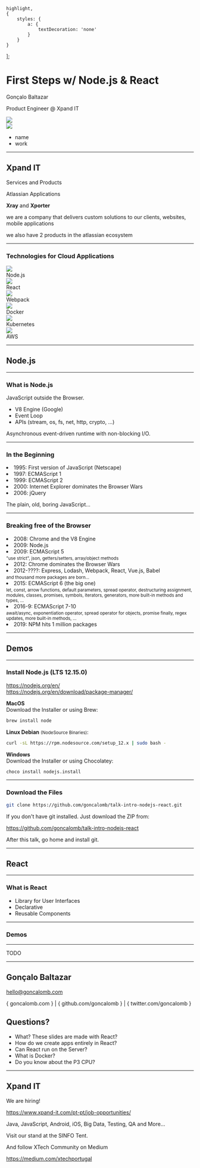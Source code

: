 

    highlight,
    {
        styles: {
            a: {
                textDecoration: 'none'
            }
        }
    }
];


# First Steps w/ Node.js & React

<CenterContainer>

Gonçalo Baltazar

Product Engineer @ Xpand IT

</CenterContainer>

<ImageTable imgMaxHeight="100px">
    <div>
        <img src={logoXpandIT} />
    </div>
    <div>
        <img src={logoSINFO} style={{ filter: "invert(1)"}} />
    </div>
</ImageTable>

<Notes>

* name
* work

</Notes>

---

## Xpand IT

Services and Products

<CenterContainer>

Atlassian Applications

**Xray** and **Xporter**

</CenterContainer>

<Notes>

we are a company that delivers custom solutions to our clients, websites, mobile applications

we also have 2 products in the atlassian ecosystem

</Notes>

---


### Technologies for Cloud Applications

<ImageTable>
    <div>
        <img src={logoNodejs} />
        <figcaption>Node.js</figcaption>
    </div>
    <div>
        <img src={logoReact} />
        <figcaption>React</figcaption>
    </div>
    <div>
        <img src={logoWebpack} />
        <figcaption>Webpack</figcaption>
    </div>
    <div>
        <img src={logoDocker} />
        <figcaption>Docker</figcaption>
    </div>
    <div>
        <img src={logoKubernetes} />
        <figcaption>Kubernetes</figcaption>
    </div>
    <div>
        <img src={logoAWS} />
        <figcaption>AWS</figcaption>
    </div>
</ImageTable>

---

## Node.js

---

### What is Node.js

<Appear>

JavaScript outside the Browser.

* V8 Engine (Google)
* Event Loop
* APIs (stream, os, fs, net, http, crypto, ...)

Asynchronous event-driven runtime with non-blocking I/O.

</Appear>

---

### In the Beginning

<Appear>
    <List>
        <li>1995: First version of JavaScript (Netscape)</li>
        <li>1997: ECMAScript 1</li>
        <li>1999: ECMAScript 2</li>
        <li>2000: Internet Explorer dominates the Browser Wars</li>
        <li>2006: jQuery</li>
    </List>

The plain, old, boring JavaScript...

</Appear>

---

### Breaking free of the Browser

<List>
    <Appear>
        <div>
            <li>2008: Chrome and the V8 Engine</li>
            <li>2009: Node.js</li>
            <li>
                2009: ECMAScript 5<br/>
                <small>"use strict", json, getters/setters, array/object methods</small>
            </li>
        </div>
        <div>
            <li>2012: Chrome dominates the Browser Wars</li>
            <li>
                2012-????: Express, Lodash, Webpack, React, Vue.js, Babel<br/>
                <small>and thousand more packages are born...</small>
            </li>
        </div>
        <div>
            <li>
                2015: ECMAScript 6 (the big one)<br/>
                <small>let, const, arrow functions, default parameters, spread operator, destructuring assignment, modules, classes, promises, symbols, iterators, generators, more built-in methods and types, ...</small>
            </li>
            <li>
                2016-9: ECMAScript 7-10<br/>
                <small>await/async, exponentiation operator, spread operator for objects, promise finally, regex updates, more built-in methods, ...</small>
            </li>
        </div>
        <li>2019: NPM hits 1 million packages</li>
    </Appear>
</List>

---

## Demos

---

### Install Node.js (LTS 12.15.0)

<CenterContainer>

https://nodejs.org/en/<br/>
https://nodejs.org/en/download/package-manager/<br/>

**MacOS**<br/>
Download the Installer or using Brew:

```bash
brew install node
```

**Linux Debian** <small>(NodeSource Binaries)</small>:

```bash
curl -sL https://rpm.nodesource.com/setup_12.x | sudo bash -
```

**Windows**<br/>
Download the Installer or using Chocolatey:

```bash
choco install nodejs.install
```

</CenterContainer>

---

### Download the Files

```sh
git clone https://github.com/goncalomb/talk-intro-nodejs-react.git
```

If you don't have git installed. Just download the ZIP from:

https://github.com/goncalomb/talk-intro-nodejs-react

After this talk, go home and install git.

---

## React

---

### What is React

* Library for User Interfaces
* Declarative
* Reusable Components

---

### Demos

---

TODO

---

## Gonçalo Baltazar

<CenterContainer>

hello@goncalomb.com

{ goncalomb.com } | { github.com/goncalomb } | { twitter.com/goncalomb }

</CenterContainer>

## Questions?

<Appear>

* What? These slides are made with React?
* How do we create apps entirely in React?
* Can React run on the Server?
* What is Docker?
* Do you know about the P3 CPU?

</Appear>

---

## Xpand IT

<CenterContainer>

We are hiring!

https://www.xpand-it.com/pt-pt/job-opportunities/

Java, JavaScript, Android, iOS, Big Data, Testing, QA and More...

</CenterContainer>

Visit our stand at the SINFO Tent.

<CenterContainer>

And follow XTech Community on Medium

https://medium.com/xtechportugal

</CenterContainer>

